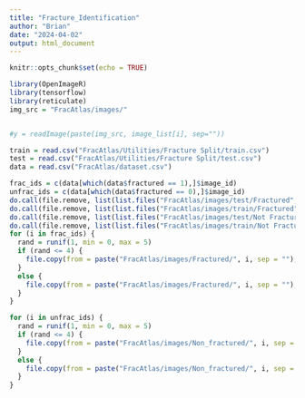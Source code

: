 ---
title: "Fracture_Identification"
author: "Brian"
date: "2024-04-02"
output: html_document
---

```{r setup, include=FALSE}
knitr::opts_chunk$set(echo = TRUE)

library(OpenImageR)
library(tensorflow)
library(reticulate)
img_src = "FracAtlas/images/"


#y = readImage(paste(img_src, image_list[i], sep=""))


```

```{r}
train = read.csv("FracAtlas/Utilities/Fracture Split/train.csv")
test = read.csv("FracAtlas/Utilities/Fracture Split/test.csv")
data = read.csv("FracAtlas/dataset.csv")

frac_ids = c(data[which(data$fractured == 1),]$image_id)
unfrac_ids = c(data[which(data$fractured == 0),]$image_id)
do.call(file.remove, list(list.files("FracAtlas/images/test/Fractured", full.names = TRUE)))
do.call(file.remove, list(list.files("FracAtlas/images/train/Fractured", full.names = TRUE)))
do.call(file.remove, list(list.files("FracAtlas/images/test/Not Fractured", full.names = TRUE)))
do.call(file.remove, list(list.files("FracAtlas/images/train/Not Fractured", full.names = TRUE)))
for (i in frac_ids) {
  rand = runif(1, min = 0, max = 5)
  if (rand <= 4) {
    file.copy(from = paste("FracAtlas/images/Fractured/", i, sep = ""), to = "FracAtlas/images/train/Fractured")
  }
  else {
    file.copy(from = paste("FracAtlas/images/Fractured/", i, sep = ""), to = "FracAtlas/images/test/Fractured")
  }
}

for (i in unfrac_ids) {
  rand = runif(1, min = 0, max = 5)
  if (rand <= 4) {
    file.copy(from = paste("FracAtlas/images/Non_fractured/", i, sep = ""), to = "FracAtlas/images/train/Not Fractured")
  }
  else {
    file.copy(from = paste("FracAtlas/images/Non_fractured/", i, sep = ""), to = "FracAtlas/images/test/Not Fractured")
  }
}
  

```


